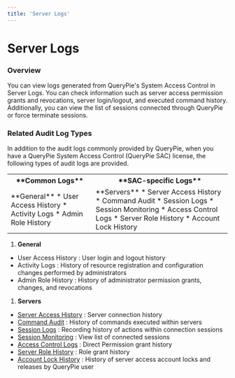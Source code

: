 ```yaml
---
title: 'Server Logs'
---
```


# Server Logs

### Overview

You can view logs generated from QueryPie's System Access Control in Server Logs. You can check information such as server access permission grants and revocations, server login/logout, and executed command history. Additionally, you can view the list of sessions connected through QueryPie or force terminate sessions.

### Related Audit Log Types

In addition to the audit logs commonly provided by QueryPie, when you have a QueryPie System Access Control (QueryPie SAC) license, the following types of audit logs are provided.

<table data-table-width="507" data-layout="default" local-id="95470ac3-09e4-4695-80b7-6e7d4ff27bf8">
<tbody>
<tr>
<th data-highlight-colour="var(--ds-background-accent-gray-subtlest, #F4F5F7)">
**Common Logs**
</th>
<th data-highlight-colour="var(--ds-background-accent-gray-subtlest, #F4F5F7)">
**SAC-specific Logs**
</th>
</tr>
<tr>
<td>
**General**
* User Access History
* Activity Logs
* Admin Role History
</td>
<td>
**Servers**
* Server Access History
* Command Audit
* Session Logs
* Session Monitoring
* Access Control Logs
* Server Role History
* Account Lock History
</td>
</tr>
</tbody>
</table>

1.  **General** 

* User Access History : User login and logout history
* Activity Logs : History of resource registration and configuration changes performed by administrators
* Admin Role History : History of administrator permission grants, changes, and revocations

1.  **Servers** 

* [Server Access History](server-logs/server-access-history) : Server connection history
* [Command Audit](server-logs/command-audit) : History of commands executed within servers
* [Session Logs](server-logs/session-logs) : Recording history of actions within connection sessions 
* [Session Monitoring](server-logs/session-monitoring) : View list of connected sessions 
* [Access Control Logs](server-logs/access-control-logs) : Direct Permission grant history
* [Server Role History](server-logs/server-role-history) : Role grant history
* [Account Lock History](server-logs/account-lock-history) : History of server access account locks and releases by QueryPie user 
